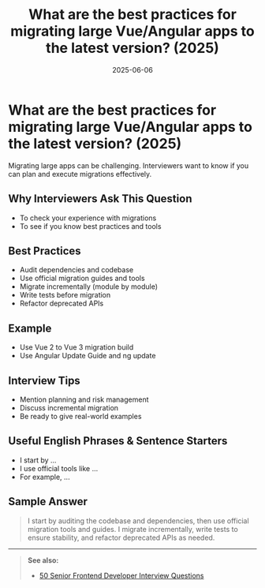﻿---
title: 'What are the best practices for migrating large Vue/Angular apps to the latest version? (2025)'
date: '2025-06-06'
tags: ['interview', 'vuejs', 'angular', 'migration', 'best practices']
draft: false
summary: 'Best practices for migrating large Vue/Angular apps to the latest version, with examples and interview tips.'
authors: ['default']
layout: PostSimple
---

# What are the best practices for migrating large Vue/Angular apps to the latest version? (2025)

Migrating large apps can be challenging. Interviewers want to know if you can plan and execute migrations effectively.

## Why Interviewers Ask This Question

- To check your experience with migrations
- To see if you know best practices and tools

## Best Practices

- Audit dependencies and codebase
- Use official migration guides and tools
- Migrate incrementally (module by module)
- Write tests before migration
- Refactor deprecated APIs

## Example

- Use Vue 2 to Vue 3 migration build
- Use Angular Update Guide and ng update

## Interview Tips

- Mention planning and risk management
- Discuss incremental migration
- Be ready to give real-world examples

## Useful English Phrases & Sentence Starters

- I start by ...
- I use official tools like ...
- For example, ...

## Sample Answer

> I start by auditing the codebase and dependencies, then use official migration tools and guides. I migrate incrementally, write tests to ensure stability, and refactor deprecated APIs as needed.

---

> **See also:**
>
> - [50 Senior Frontend Developer Interview Questions](./)
